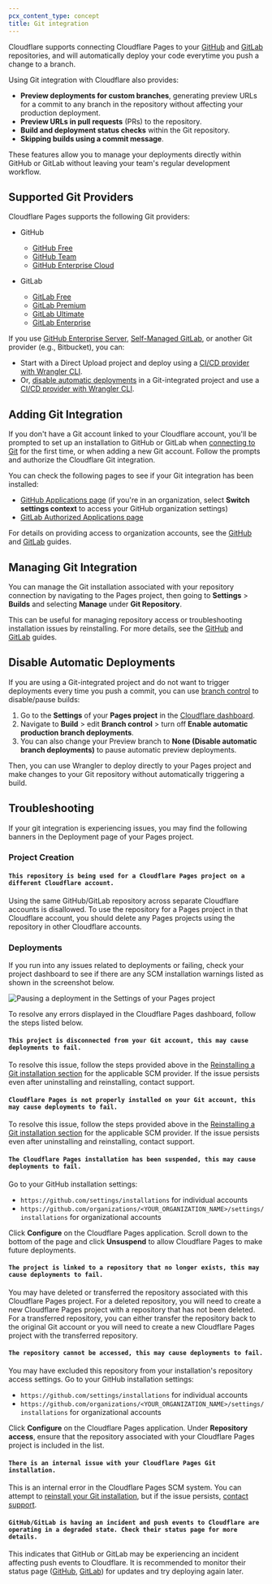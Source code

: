 ```yaml
---
pcx_content_type: concept
title: Git integration
---
```


Cloudflare supports connecting Cloudflare Pages to your [GitHub](/pages/configuration/git-integration/github-integration) and [GitLab](/pages/configuration/git-integration/gitlab-integration) repositories, and will automatically deploy your code everytime you push a change to a branch.

Using Git integration with Cloudflare also provides:

- **Preview deployments for custom branches**, generating preview URLs for a commit to any branch in the repository without affecting your production deployment.
- **Preview URLs in pull requests** (PRs) to the repository.
- **Build and deployment status checks** within the Git repository.
- **Skipping builds using a commit message**.

These features allow you to manage your deployments directly within GitHub or GitLab without leaving your team's regular development workflow.

## Supported Git Providers

Cloudflare Pages supports the following Git providers:

- GitHub

  - [GitHub Free](https://github.com/pricing)
  - [GitHub Team](https://github.com/pricing)
  - [GitHub Enterprise Cloud](https://github.com/pricing)

- GitLab
  - [GitLab Free](https://about.gitlab.com/pricing/)
  - [GitLab Premium](https://about.gitlab.com/pricing/)
  - [GitLab Ultimate](https://about.gitlab.com/pricing/)
  - [GitLab Enterprise](https://about.gitlab.com/enterprise/)

If you use [GitHub Enterprise Server](https://docs.github.com/en/enterprise-server@3.10/admin/overview/about-github-enterprise-server), [Self-Managed GitLab](https://about.gitlab.com/pricing/), or another Git provider (e.g., Bitbucket), you can:

- Start with a Direct Upload project and deploy using a [CI/CD provider with Wrangler CLI](/pages/how-to/use-direct-upload-with-continuous-integration/).
- Or, [disable automatic deployments](/pages/configuration/git-integration/#disable-automatic-deployments) in a Git-integrated project and use a [CI/CD provider with Wrangler CLI](/pages/how-to/use-direct-upload-with-continuous-integration/).

## Adding Git Integration

If you don't have a Git account linked to your Cloudflare account, you'll be prompted to set up an installation to GitHub or GitLab when [connecting to Git](/pages/get-started/git-integration/) for the first time, or when adding a new Git account. Follow the prompts and authorize the Cloudflare Git integration.

You can check the following pages to see if your Git integration has been installed:

- [GitHub Applications page](https://github.com/settings/installations) (if you're in an organization, select **Switch settings context** to access your GitHub organization settings)
- [GitLab Authorized Applications page](https://gitlab.com/-/profile/applications)

For details on providing access to organization accounts, see the [GitHub](/pages/configuration/git-integration/github-integration/#organizational-access) and [GitLab](/pages/configuration/git-integration/gitlab-integration/#organizational-access) guides.

## Managing Git Integration

You can manage the Git installation associated with your repository connection by navigating to the Pages project, then going to **Settings** > **Builds** and selecting **Manage** under **Git Repository**.

This can be useful for managing repository access or troubleshooting installation issues by reinstalling. For more details, see the [GitHub](/pages/configuration/git-integration/github-integration/#managing-access) and [GitLab](/pages/configuration/git-integration/gitlab-integration/#managing-access) guides.

## Disable Automatic Deployments

If you are using a Git-integrated project and do not want to trigger deployments every time you push a commit, you can use [branch control](/pages/configuration/branch-build-controls/) to disable/pause builds:

1. Go to the **Settings** of your **Pages project** in the [Cloudflare dashboard](https://dash.cloudflare.com).
2. Navigate to **Build** > edit **Branch control** > turn off **Enable automatic production branch deployments**.
3. You can also change your Preview branch to **None (Disable automatic branch deployments)** to pause automatic preview deployments.

Then, you can use Wrangler to deploy directly to your Pages project and make changes to your Git repository without automatically triggering a build.

## Troubleshooting

If your git integration is experiencing issues, you may find the following banners in the Deployment page of your Pages project.

### Project Creation

#### `This repository is being used for a Cloudflare Pages project on a different Cloudflare account.`

Using the same GitHub/GitLab repository across separate Cloudflare accounts is disallowed. To use the repository for a Pages project in that Cloudflare account, you should delete any Pages projects using the repository in other Cloudflare accounts.

### Deployments

If you run into any issues related to deployments or failing, check your project dashboard to see if there are any SCM installation warnings listed as shown in the screenshot below.

![Pausing a deployment in the Settings of your Pages project](~/assets/images/pages/platform/git.dashboard-error.png)

To resolve any errors displayed in the Cloudflare Pages dashboard, follow the steps listed below.

#### `This project is disconnected from your Git account, this may cause deployments to fail.`

To resolve this issue, follow the steps provided above in the [Reinstalling a Git installation section](/pages/configuration/git-integration/#reinstall-a-git-installation) for the applicable SCM provider. If the issue persists even after uninstalling and reinstalling, contact support.

#### `Cloudflare Pages is not properly installed on your Git account, this may cause deployments to fail.`

To resolve this issue, follow the steps provided above in the [Reinstalling a Git installation section](/pages/configuration/git-integration/#reinstall-a-git-installation) for the applicable SCM provider. If the issue persists even after uninstalling and reinstalling, contact support.

#### `The Cloudflare Pages installation has been suspended, this may cause deployments to fail.`

Go to your GitHub installation settings:

- `https://github.com/settings/installations` for individual accounts
- `https://github.com/organizations/<YOUR_ORGANIZATION_NAME>/settings/installations` for organizational accounts

Click **Configure** on the Cloudflare Pages application. Scroll down to the bottom of the page and click **Unsuspend** to allow Cloudflare Pages to make future deployments.

#### `The project is linked to a repository that no longer exists, this may cause deployments to fail.`

You may have deleted or transferred the repository associated with this Cloudflare Pages project. For a deleted repository, you will need to create a new Cloudflare Pages project with a repository that has not been deleted. For a transferred repository, you can either transfer the repository back to the original Git account or you will need to create a new Cloudflare Pages project with the transferred repository.

#### `The repository cannot be accessed, this may cause deployments to fail.`

You may have excluded this repository from your installation's repository access settings. Go to your GitHub installation settings:

- `https://github.com/settings/installations` for individual accounts
- `https://github.com/organizations/<YOUR_ORGANIZATION_NAME>/settings/installations` for organizational accounts

Click **Configure** on the Cloudflare Pages application. Under **Repository access**, ensure that the repository associated with your Cloudflare Pages project is included in the list.

#### `There is an internal issue with your Cloudflare Pages Git installation.`

This is an internal error in the Cloudflare Pages SCM system. You can attempt to [reinstall your Git installation](/pages/configuration/git-integration/#reinstall-a-git-installation), but if the issue persists, [contact support](/support/contacting-cloudflare-support/).

#### `GitHub/GitLab is having an incident and push events to Cloudflare are operating in a degraded state. Check their status page for more details.`

This indicates that GitHub or GitLab may be experiencing an incident affecting push events to Cloudflare. It is recommended to monitor their status page ([GitHub](https://www.githubstatus.com/), [GitLab](https://status.gitlab.com/)) for updates and try deploying again later.

